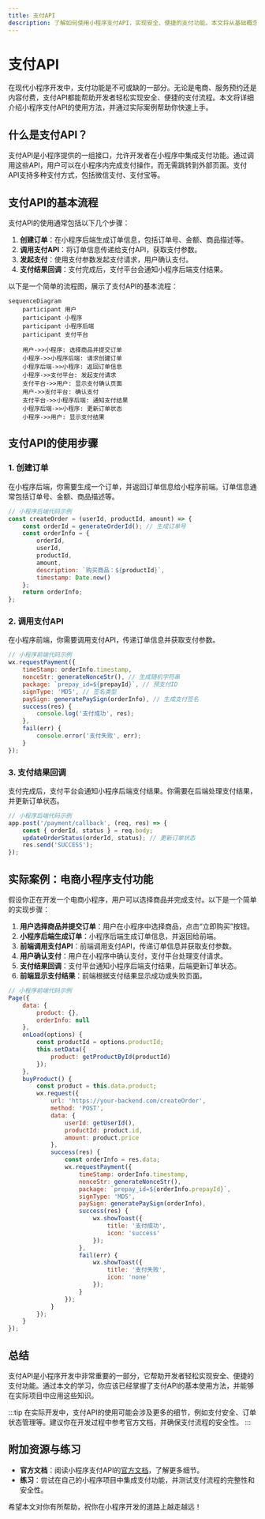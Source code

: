 ```yaml
---
title: 支付API
description: 了解如何使用小程序支付API，实现安全、便捷的支付功能。本文将从基础概念到实际案例，逐步讲解支付API的使用方法。
---
```


# 支付API

在现代小程序开发中，支付功能是不可或缺的一部分。无论是电商、服务预约还是内容付费，支付API都能帮助开发者轻松实现安全、便捷的支付流程。本文将详细介绍小程序支付API的使用方法，并通过实际案例帮助你快速上手。

## 什么是支付API？

支付API是小程序提供的一组接口，允许开发者在小程序中集成支付功能。通过调用这些API，用户可以在小程序内完成支付操作，而无需跳转到外部页面。支付API支持多种支付方式，包括微信支付、支付宝等。

## 支付API的基本流程

支付API的使用通常包括以下几个步骤：

1. **创建订单**：在小程序后端生成订单信息，包括订单号、金额、商品描述等。
2. **调用支付API**：将订单信息传递给支付API，获取支付参数。
3. **发起支付**：使用支付参数发起支付请求，用户确认支付。
4. **支付结果回调**：支付完成后，支付平台会通知小程序后端支付结果。

以下是一个简单的流程图，展示了支付API的基本流程：

```mermaid
sequenceDiagram
    participant 用户
    participant 小程序
    participant 小程序后端
    participant 支付平台

    用户->>小程序: 选择商品并提交订单
    小程序->>小程序后端: 请求创建订单
    小程序后端->>小程序: 返回订单信息
    小程序->>支付平台: 发起支付请求
    支付平台->>用户: 显示支付确认页面
    用户->>支付平台: 确认支付
    支付平台->>小程序后端: 通知支付结果
    小程序后端->>小程序: 更新订单状态
    小程序->>用户: 显示支付结果
```

## 支付API的使用步骤

### 1. 创建订单

在小程序后端，你需要生成一个订单，并返回订单信息给小程序前端。订单信息通常包括订单号、金额、商品描述等。

```javascript
// 小程序后端代码示例
const createOrder = (userId, productId, amount) => {
    const orderId = generateOrderId(); // 生成订单号
    const orderInfo = {
        orderId,
        userId,
        productId,
        amount,
        description: `购买商品：${productId}`,
        timestamp: Date.now()
    };
    return orderInfo;
};
```

### 2. 调用支付API

在小程序前端，你需要调用支付API，传递订单信息并获取支付参数。

```javascript
// 小程序前端代码示例
wx.requestPayment({
    timeStamp: orderInfo.timestamp,
    nonceStr: generateNonceStr(), // 生成随机字符串
    package: `prepay_id=${prepayId}`, // 预支付ID
    signType: 'MD5', // 签名类型
    paySign: generatePaySign(orderInfo), // 生成支付签名
    success(res) {
        console.log('支付成功', res);
    },
    fail(err) {
        console.error('支付失败', err);
    }
});
```

### 3. 支付结果回调

支付完成后，支付平台会通知小程序后端支付结果。你需要在后端处理支付结果，并更新订单状态。

```javascript
// 小程序后端代码示例
app.post('/payment/callback', (req, res) => {
    const { orderId, status } = req.body;
    updateOrderStatus(orderId, status); // 更新订单状态
    res.send('SUCCESS');
});
```

## 实际案例：电商小程序支付功能

假设你正在开发一个电商小程序，用户可以选择商品并完成支付。以下是一个简单的实现步骤：

1. **用户选择商品并提交订单**：用户在小程序中选择商品，点击“立即购买”按钮。
2. **小程序后端生成订单**：小程序后端生成订单信息，并返回给前端。
3. **前端调用支付API**：前端调用支付API，传递订单信息并获取支付参数。
4. **用户确认支付**：用户在小程序中确认支付，支付平台处理支付请求。
5. **支付结果回调**：支付平台通知小程序后端支付结果，后端更新订单状态。
6. **前端显示支付结果**：前端根据支付结果显示成功或失败页面。

```javascript
// 小程序前端代码示例
Page({
    data: {
        product: {},
        orderInfo: null
    },
    onLoad(options) {
        const productId = options.productId;
        this.setData({
            product: getProductById(productId)
        });
    },
    buyProduct() {
        const product = this.data.product;
        wx.request({
            url: 'https://your-backend.com/createOrder',
            method: 'POST',
            data: {
                userId: getUserId(),
                productId: product.id,
                amount: product.price
            },
            success(res) {
                const orderInfo = res.data;
                wx.requestPayment({
                    timeStamp: orderInfo.timestamp,
                    nonceStr: generateNonceStr(),
                    package: `prepay_id=${orderInfo.prepayId}`,
                    signType: 'MD5',
                    paySign: generatePaySign(orderInfo),
                    success(res) {
                        wx.showToast({
                            title: '支付成功',
                            icon: 'success'
                        });
                    },
                    fail(err) {
                        wx.showToast({
                            title: '支付失败',
                            icon: 'none'
                        });
                    }
                });
            }
        });
    }
});
```

## 总结

支付API是小程序开发中非常重要的一部分，它帮助开发者轻松实现安全、便捷的支付功能。通过本文的学习，你应该已经掌握了支付API的基本使用方法，并能够在实际项目中应用这些知识。

:::tip
在实际开发中，支付API的使用可能会涉及更多的细节，例如支付安全、订单状态管理等。建议你在开发过程中参考官方文档，并确保支付流程的安全性。
:::

## 附加资源与练习

- **官方文档**：阅读小程序支付API的[官方文档](https://developers.weixin.qq.com/miniprogram/dev/api/payment/wx.requestPayment.html)，了解更多细节。
- **练习**：尝试在自己的小程序项目中集成支付功能，并测试支付流程的完整性和安全性。

希望本文对你有所帮助，祝你在小程序开发的道路上越走越远！